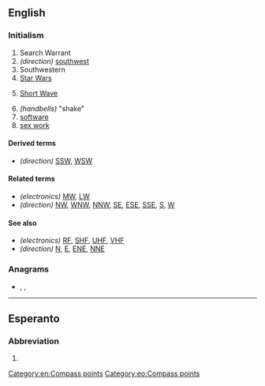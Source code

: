 {{also|sw|Sw|Sw.|šw}}
==English==

===Initialism===
{{rfc-header|Initialism}}
{{head|en|initialism}}

# Search Warrant
# ''(direction)'' [[southwest]]
# Southwestern
# [[Star Wars]]
# {{lb|en|electronics}} [[short wave|Short Wave]]
# ''(handbells)'' "shake"
# [[software]]
# [[sex work]]

====Derived terms====
* ''(direction)'' [[SSW]], [[WSW]]

====Related terms====
* ''(electronics)'' [[MW]], [[LW]]
* ''(direction)'' [[NW]], [[WNW]], [[NNW]], [[SE]], [[ESE]], [[SSE]], [[S]], [[W]]

====See also====
* ''(electronics)'' [[RF]], [[SHF]], [[UHF]], [[VHF]]
* ''(direction)'' [[N]], [[E]], [[ENE]], [[NNE]]

===Anagrams===
* {{l|en|w's}}, {{l|en|W's}}, {{l|en|WS}}

[[Category:en:Compass points]]

----

==Esperanto==

===Abbreviation===
{{head|eo|abbreviation}}
# {{abbreviation of|suduesto||southwest|lang=eo}}

[[Category:eo:Compass points]]
